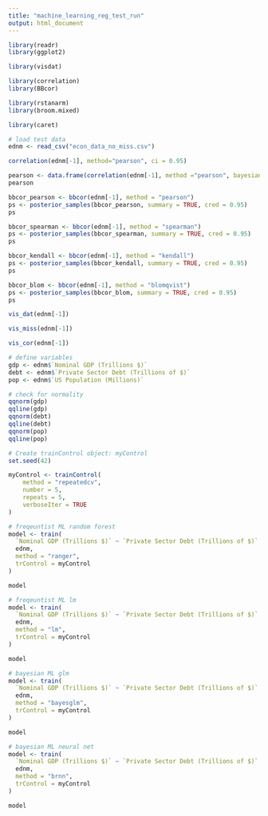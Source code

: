 ---
title: "machine_learning_reg_test_run"
output: html_document
---

```{r}
library(readr)
library(ggplot2)

library(visdat)

library(correlation)
library(BBcor)

library(rstanarm)
library(broom.mixed)

library(caret)
```

```{r}
# load test data
ednm <- read_csv("econ_data_no_miss.csv")
```

```{r}
correlation(ednm[-1], method="pearson", ci = 0.95)
```

```{r}
pearson <- data.frame(correlation(ednm[-1], method ="pearson", bayesian = TRUE, ci = 0.95))
pearson
```

```{r}
bbcor_pearson <- bbcor(ednm[-1], method = "pearson")
ps <- posterior_samples(bbcor_pearson, summary = TRUE, cred = 0.95)
ps
```

```{r}
bbcor_spearman <- bbcor(ednm[-1], method = "spearman")
ps <- posterior_samples(bbcor_spearman, summary = TRUE, cred = 0.95)
ps
```

```{r}
bbcor_kendall <- bbcor(ednm[-1], method = "kendall")
ps <- posterior_samples(bbcor_kendall, summary = TRUE, cred = 0.95)
ps
```

```{r}
bbcor_blom <- bbcor(ednm[-1], method = "blomqvist")
ps <- posterior_samples(bbcor_blom, summary = TRUE, cred = 0.95)
ps
```

```{r}
vis_dat(ednm[-1])
```

```{r}
vis_miss(ednm[-1])
```

```{r}
vis_cor(ednm[-1])
```

```{r}
# define variables
gdp <- ednm$`Nominal GDP (Trillions $)`
debt <- ednm$`Private Sector Debt (Trillions of $)`
pop <- ednm$`US Population (Millions)`

```

```{r}
# check for normality
qqnorm(gdp)
qqline(gdp)
qqnorm(debt)
qqline(debt)
qqnorm(pop)
qqline(pop)
```

```{r}
# Create trainControl object: myControl
set.seed(42)

myControl <- trainControl(
    method = "repeatedcv", 
    number = 5,
    repeats = 5, 
    verboseIter = TRUE
)
```

```{r}
# freqeuntist ML random forest 
model <- train(
  `Nominal GDP (Trillions $)` ~ `Private Sector Debt (Trillions of $)` + `US Population (Millions)`, 
  ednm,
  method = "ranger",
  trControl = myControl
)

model
```

```{r}
# freqeuntist ML lm
model <- train(
  `Nominal GDP (Trillions $)` ~ `Private Sector Debt (Trillions of $)` + `US Population (Millions)`, 
  ednm,
  method = "lm",
  trControl = myControl
)

model
```

```{r}
# bayesian ML glm
model <- train(
  `Nominal GDP (Trillions $)` ~ `Private Sector Debt (Trillions of $)` + `US Population (Millions)`, 
  ednm,
  method = "bayesglm",
  trControl = myControl
)

model
```

```{r}
# bayesian ML neural net
model <- train(
  `Nominal GDP (Trillions $)` ~ `Private Sector Debt (Trillions of $)` + `US Population (Millions)`, 
  ednm,
  method = "brnn",
  trControl = myControl
)

model
```

